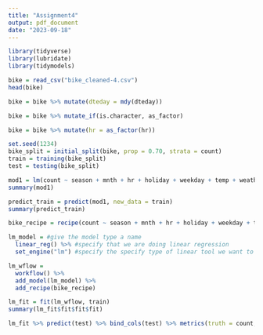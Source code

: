 ---
title: "Assignment4"
output: pdf_document
date: "2023-09-18"
---

```{r}
library(tidyverse)
library(lubridate)
library(tidymodels)
```

```{r}
bike = read_csv("bike_cleaned-4.csv")
head(bike)
```

```{r}
bike = bike %>% mutate(dteday = mdy(dteday))
```

```{r}
bike = bike %>% mutate_if(is.character, as_factor)
```

```{r}
bike = bike %>% mutate(hr = as_factor(hr))
```

```{r}
set.seed(1234)
bike_split = initial_split(bike, prop = 0.70, strata = count)
train = training(bike_split)
test = testing(bike_split)
```

```{r}
mod1 = lm(count ~ season + mnth + hr + holiday + weekday + temp + weathersit, train)
summary(mod1)
```

```{r}
predict_train = predict(mod1, new_data = train)
summary(predict_train)
```

```{r}
bike_recipe = recipe(count ~ season + mnth + hr + holiday + weekday + temp + weathersit, train)

lm_model = #give the model type a name 
  linear_reg() %>% #specify that we are doing linear regression
  set_engine("lm") #specify the specify type of linear tool we want to use 

lm_wflow = 
  workflow() %>% 
  add_model(lm_model) %>% 
  add_recipe(bike_recipe)

lm_fit = fit(lm_wflow, train)
summary(lm_fit$fit$fit$fit)
```

```{r}
lm_fit %>% predict(test) %>% bind_cols(test) %>% metrics(truth = count, estimate = .pred)
```



